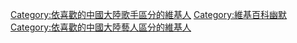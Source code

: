 [[Category:依喜歡的中國大陸歌手區分的維基人|Category:依喜歡的中國大陸歌手區分的維基人]]
[[Category:維基百科幽默|Category:維基百科幽默]]
[[Category:依喜歡的中國大陸藝人區分的維基人|Category:依喜歡的中國大陸藝人區分的維基人]]
